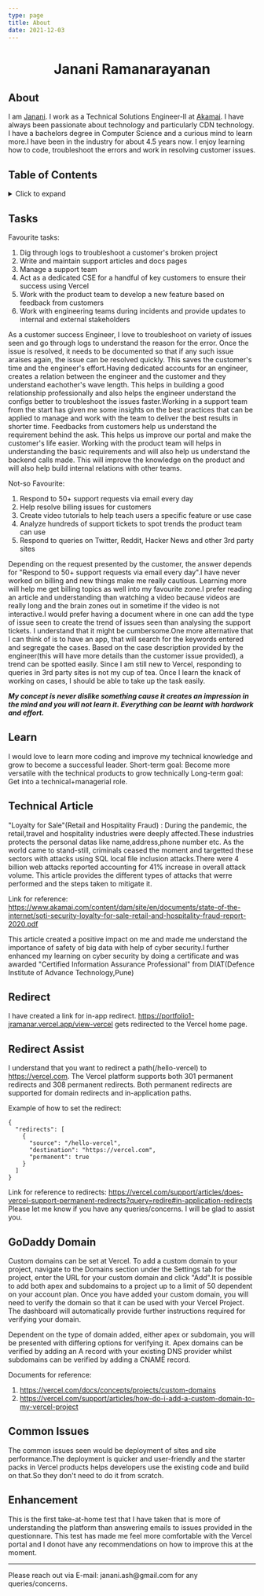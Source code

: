 ```yaml
---
type: page
title: About
date: 2021-12-03
---
```

<h1 align="center"> Janani Ramanarayanan </h1>

## About

I am [Janani](https://vercel.com/jramanar/portfolio1). I work as a Technical Solutions Engineer-II at [Akamai](https://www.akamai.com/). I have always been passionate about technology and particularly CDN technology. I have a bachelors degree in Computer Science and a curious mind to learn more.I have been in the industry for about 4.5 years now. I enjoy learning how to code, troubleshoot the errors and work in resolving customer issues.

## Table of Contents

<details>
<summary>Click to expand</summary>
  
 - [Tasks](#tasks)
 - [Learn](#learn)
 - [Technical Article](#technical-article)
 - [Redirect](#redirect)
 - [Redirect Assist](#redirect-assist)
 - [GoDaddy Domain](#godaddy-domain)
 - [Common Issues](#common-issues)
 - [Enhancement](#enhancement)
  
 </details>
 
 ## Tasks
 
 Favourite tasks:
 1. Dig through logs to troubleshoot a customer's broken project
 2. Write and maintain support articles and docs pages
 3. Manage a support team
 4. Act as a dedicated CSE for a handful of key customers to ensure their success using Vercel
 5. Work with the product team to develop a new feature based on feedback from customers
 6. Work with engineering teams during incidents and provide updates to internal and external stakeholders

<p> 
As a customer success Engineer, I love to troubleshoot on variety of issues seen and go through logs to understand the reason for the error. Once the issue is resolved, it needs to be documented so that if any such issue araises again, the issue can be resolved quickly. This saves the customer's time and the engineer's effort.Having dedicated accounts for an engineer, creates a relation between the engineer and the customer and they understand eachother's wave length. This helps in building a good relationship professionally and also helps the engineer understand the configs better to troubleshoot the issues faster.Working in a support team from the start has given me some insights on the best practices that can be applied to manage and work with the team to deliver the best results in shorter time.
Feedbacks from customers help us understand the requirement behind the ask. This helps us improve our portal and make the customer's life easier. Working with the product team will helps in understanding the basic requirements and will also help us understand the backend calls made. This will improve the knowledge on the product and will also help build internal relations with other teams. 

 
Not-so Favourite:

1. Respond to 50+ support requests via email every day
2. Help resolve billing issues for customers
3. Create video tutorials to help teach users a specific feature or use case
4. Analyze hundreds of support tickets to spot trends the product team can use
5. Respond to queries on Twitter, Reddit, Hacker News and other 3rd party sites
  
Depending on the request presented by the customer, the answer depends for "Respond to 50+ support requests via email every day".I have never worked on billing  and new things make me really cautious. Learning more will help me get billing topics as well into my favourite zone.I prefer reading an article and understanding than watching a video because videos are really long and the brain zones out in sometime if the video is not interactive.I would prefer having a document where in one can add the type of issue seen to create the trend of issues seen than analysing the support tickets. I understand that it might be cumbersome.One more alternative that I can think of is to have an app, that will search for the keywords entered and segregate the cases. Based on the case description provided by the engineer(this will have more details than the customer issue provided), a trend can be spotted easily.
Since I am still new to Vercel, responding to queries in 3rd party sites is not my cup of tea. Once I learn the knack of working on cases, I should be able to take up the task easily.

 </p>
 
 ***My concept is never dislike something cause it creates an impression in the mind and you will not learn it. Everything can be learnt with hardwork and effort.***

 

## Learn
 
 I would love to learn more coding and improve my technical knowledge and grow to become a successful leader.
 Short-term goal: Become more versatile with the technical products to grow technically
 Long-term goal: Get into a technical+managerial role.
 
 ## Technical Article

"Loyalty for Sale"(Retail and Hospitality Fraud) : During the pandemic, the retail,travel and hospitality industries were deeply affected.These industries protects the personal datas like name,address,phone number etc. As the world came to stand-still, criminals ceased the moment and targetted these sectors with attacks using SQL local file inclusion attacks.There were 4 billion web attacks reported accounting for 41% increase in overall attack volume.
This article provides the different types of attacks that werre performed and the steps taken to mitigate it.

Link for reference: https://www.akamai.com/content/dam/site/en/documents/state-of-the-internet/soti-security-loyalty-for-sale-retail-and-hospitality-fraud-report-2020.pdf

This article created a positive impact on me and made me understand the importance of safety of big data with help of cyber security.I further enhanced my learning on cyber security by doing a certificate and was awarded "Certified Information Assurance Professional" from DIAT(Defence Institute of Advance Technology,Pune) 
 
 ## Redirect
I have created a link for in-app redirect.
https://portfolio1-jramanar.vercel.app/view-vercel gets redirected to the Vercel home page. 
 
 ## Redirect Assist
 I understand that you want to redirect a path(/hello-vercel) to https://vercel.com. The Vercel platform supports both 301 permanent redirects and 308 permanent redirects. Both permanent redirects are supported for domain redirects and in-application paths.
 
Example of how to set the redirect:

```
{
  "redirects": [
    { 
      "source": "/hello-vercel",
      "destination": "https://vercel.com", 
      "permanent": true
    }
  ]
}
```
Link for reference to redirects: https://vercel.com/support/articles/does-vercel-support-permanent-redirects?query=redire#in-application-redirects
Please let me know if you have any queries/concerns. I will be glad to assist you.

## GoDaddy Domain

Custom domains can be set at Vercel. To add a custom domain to your project, navigate to the Domains section under the Settings tab for the project, enter the URL for your custom domain and click "Add".It is possible to add both apex and subdomains to a project up to a limit of 50 dependent on your account plan.
Once you have added your custom domain, you will need to verify the domain so that it can be used with your Vercel Project. The dashboard will automatically provide further instructions required for verifying your domain.

Dependent on the type of domain added, either apex or subdomain, you will be presented with differing options for verifying it. Apex domains can be verified by adding an A record with your existing DNS provider whilst subdomains can be verified by adding a CNAME record.

Documents for reference:
1. https://vercel.com/docs/concepts/projects/custom-domains 
2. https://vercel.com/support/articles/how-do-i-add-a-custom-domain-to-my-vercel-project


## Common Issues 

The common issues seen would be deployment of sites and site performance.The deployment is quicker and user-friendly and the starter packs in Vercel products helps developers use the existing code and build on that.So they don't need to do it from scratch.

## Enhancement

This is the first take-at-home test that I have taken that is more of understanding the platform than answering emails to issues provided in the questionnare. 
This test has made me feel more comfortable with the Vercel portal and I donot have any recommendations on how to improve this at the moment. 
 
---
<div>
Please reach out via E-mail: janani.ash@gmail.com for any queries/concerns.
</div>
